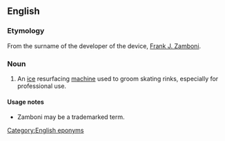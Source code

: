 ==English==

===Etymology===
From the surname of the developer of the device, [[w:Frank J. Zamboni|Frank J. Zamboni]].

===Noun===
{{en-noun}}

# An [[ice]] resurfacing [[machine]] used to groom skating rinks, especially for professional use.

====Usage notes====
*Zamboni may be a trademarked term.

[[Category:English eponyms]]